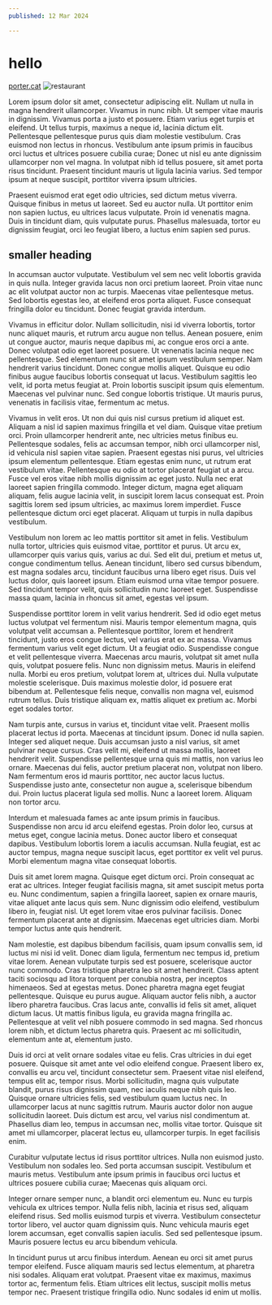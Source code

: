 ```yaml
---
published: 12 Mar 2024

---
```


# hello
[porter.cat](https://porter.cat)
<Image src={restaurant} alt="restaurant" loading="eager" priority={true} className='max-w-4xl' />

Lorem ipsum dolor sit amet, consectetur adipiscing elit. Nullam ut nulla in magna hendrerit ullamcorper. Vivamus in nunc nibh. Ut semper vitae mauris in dignissim. Vivamus porta a justo et posuere. Etiam varius eget turpis et eleifend. Ut tellus turpis, maximus a neque id, lacinia dictum elit. Pellentesque pellentesque purus quis diam molestie vestibulum. Cras euismod non lectus in rhoncus. Vestibulum ante ipsum primis in faucibus orci luctus et ultrices posuere cubilia curae; Donec ut nisl eu ante dignissim ullamcorper non vel magna. In volutpat nibh id tellus posuere, sit amet porta risus tincidunt. Praesent tincidunt mauris ut ligula lacinia varius. Sed tempor ipsum at neque suscipit, porttitor viverra ipsum ultricies.

Praesent euismod erat eget odio ultricies, sed dictum metus viverra. Quisque finibus in metus ut laoreet. Sed eu auctor nulla. Ut porttitor enim non sapien luctus, eu ultrices lacus vulputate. Proin id venenatis magna. Duis in tincidunt diam, quis vulputate purus. Phasellus malesuada, tortor eu dignissim feugiat, orci leo feugiat libero, a luctus enim sapien sed purus.
## smaller heading
In accumsan auctor vulputate. Vestibulum vel sem nec velit lobortis gravida in quis nulla. Integer gravida lacus non orci pretium laoreet. Proin vitae nunc ac elit volutpat auctor non ac turpis. Maecenas vitae pellentesque metus. Sed lobortis egestas leo, at eleifend eros porta aliquet. Fusce consequat fringilla dolor eu tincidunt. Donec feugiat gravida interdum.

Vivamus in efficitur dolor. Nullam sollicitudin, nisi id viverra lobortis, tortor nunc aliquet mauris, et rutrum arcu augue non tellus. Aenean posuere, enim ut congue auctor, mauris neque dapibus mi, ac congue eros orci a ante. Donec volutpat odio eget laoreet posuere. Ut venenatis lacinia neque nec pellentesque. Sed elementum nunc sit amet ipsum vestibulum semper. Nam hendrerit varius tincidunt. Donec congue mollis aliquet. Quisque eu odio finibus augue faucibus lobortis consequat ut lacus. Vestibulum sagittis leo velit, id porta metus feugiat at. Proin lobortis suscipit ipsum quis elementum. Maecenas vel pulvinar nunc. Sed congue lobortis tristique. Ut mauris purus, venenatis in facilisis vitae, fermentum ac metus.

Vivamus in velit eros. Ut non dui quis nisl cursus pretium id aliquet est. Aliquam a nisl id sapien maximus fringilla et vel diam. Quisque vitae pretium orci. Proin ullamcorper hendrerit ante, nec ultricies metus finibus eu. Pellentesque sodales, felis ac accumsan tempor, nibh orci ullamcorper nisl, id vehicula nisl sapien vitae sapien. Praesent egestas nisi purus, vel ultricies ipsum elementum pellentesque. Etiam egestas enim nunc, ut rutrum erat vestibulum vitae. Pellentesque eu odio at tortor placerat feugiat ut a arcu. Fusce vel eros vitae nibh mollis dignissim ac eget justo. Nulla nec erat laoreet sapien fringilla commodo. Integer dictum, magna eget aliquam aliquam, felis augue lacinia velit, in suscipit lorem lacus consequat est. Proin sagittis lorem sed ipsum ultricies, ac maximus lorem imperdiet. Fusce pellentesque dictum orci eget placerat. Aliquam ut turpis in nulla dapibus vestibulum.

Vestibulum non lorem ac leo mattis porttitor sit amet in felis. Vestibulum nulla tortor, ultricies quis euismod vitae, porttitor et purus. Ut arcu ex, ullamcorper quis varius quis, varius ac dui. Sed elit dui, pretium et metus ut, congue condimentum tellus. Aenean tincidunt, libero sed cursus bibendum, est magna sodales arcu, tincidunt faucibus urna libero eget risus. Duis vel luctus dolor, quis laoreet ipsum. Etiam euismod urna vitae tempor posuere. Sed tincidunt tempor velit, quis sollicitudin nunc laoreet eget. Suspendisse massa quam, lacinia in rhoncus sit amet, egestas vel ipsum.

Suspendisse porttitor lorem in velit varius hendrerit. Sed id odio eget metus luctus volutpat vel fermentum nisi. Mauris tempor elementum magna, quis volutpat velit accumsan a. Pellentesque porttitor, lorem et hendrerit tincidunt, justo eros congue lectus, vel varius erat ex ac massa. Vivamus fermentum varius velit eget dictum. Ut a feugiat odio. Suspendisse congue et velit pellentesque viverra. Maecenas arcu mauris, volutpat sit amet nulla quis, volutpat posuere felis. Nunc non dignissim metus. Mauris in eleifend nulla. Morbi eu eros pretium, volutpat lorem at, ultrices dui. Nulla vulputate molestie scelerisque. Duis maximus molestie dolor, id posuere erat bibendum at. Pellentesque felis neque, convallis non magna vel, euismod rutrum tellus. Duis tristique aliquam ex, mattis aliquet ex pretium ac. Morbi eget sodales tortor.

Nam turpis ante, cursus in varius et, tincidunt vitae velit. Praesent mollis placerat lectus id porta. Maecenas at tincidunt ipsum. Donec id nulla sapien. Integer sed aliquet neque. Duis accumsan justo a nisl varius, sit amet pulvinar neque cursus. Cras velit mi, eleifend ut massa mollis, laoreet hendrerit velit. Suspendisse pellentesque urna quis mi mattis, non varius leo ornare. Maecenas dui felis, auctor pretium placerat non, volutpat non libero. Nam fermentum eros id mauris porttitor, nec auctor lacus luctus. Suspendisse justo ante, consectetur non augue a, scelerisque bibendum dui. Proin luctus placerat ligula sed mollis. Nunc a laoreet lorem. Aliquam non tortor arcu.

Interdum et malesuada fames ac ante ipsum primis in faucibus. Suspendisse non arcu id arcu eleifend egestas. Proin dolor leo, cursus at metus eget, congue lacinia metus. Donec auctor libero et consequat dapibus. Vestibulum lobortis lorem a iaculis accumsan. Nulla feugiat, est ac auctor tempus, magna neque suscipit lacus, eget porttitor ex velit vel purus. Morbi elementum magna vitae consequat lobortis.

Duis sit amet lorem magna. Quisque eget dictum orci. Proin consequat ac erat ac ultrices. Integer feugiat facilisis magna, sit amet suscipit metus porta eu. Nunc condimentum, sapien a fringilla laoreet, sapien ex ornare mauris, vitae aliquet ante lacus quis sem. Nunc dignissim odio eleifend, vestibulum libero in, feugiat nisl. Ut eget lorem vitae eros pulvinar facilisis. Donec fermentum placerat ante at dignissim. Maecenas eget ultricies diam. Morbi tempor luctus ante quis hendrerit.

Nam molestie, est dapibus bibendum facilisis, quam ipsum convallis sem, id luctus mi nisi id velit. Donec diam ligula, fermentum nec tempus id, pretium vitae lorem. Aenean vulputate turpis sed est posuere, scelerisque auctor nunc commodo. Cras tristique pharetra leo sit amet hendrerit. Class aptent taciti sociosqu ad litora torquent per conubia nostra, per inceptos himenaeos. Sed at egestas metus. Donec pharetra magna eget feugiat pellentesque. Quisque eu purus augue. Aliquam auctor felis nibh, a auctor libero pharetra faucibus. Cras lacus ante, convallis id felis sit amet, aliquet dictum lacus. Ut mattis finibus ligula, eu gravida magna fringilla ac. Pellentesque at velit vel nibh posuere commodo in sed magna. Sed rhoncus lorem nibh, et dictum lectus pharetra quis. Praesent ac mi sollicitudin, elementum ante at, elementum justo.

Duis id orci at velit ornare sodales vitae eu felis. Cras ultricies in dui eget posuere. Quisque sit amet ante vel odio eleifend congue. Praesent libero ex, convallis eu arcu vel, tincidunt consectetur sem. Praesent vitae nisl eleifend, tempus elit ac, tempor risus. Morbi sollicitudin, magna quis vulputate blandit, purus risus dignissim quam, nec iaculis neque nibh quis leo. Quisque ornare ultricies felis, sed vestibulum quam luctus nec. In ullamcorper lacus at nunc sagittis rutrum. Mauris auctor dolor non augue sollicitudin laoreet. Duis dictum est arcu, vel varius nisl condimentum at. Phasellus diam leo, tempus in accumsan nec, mollis vitae tortor. Quisque sit amet mi ullamcorper, placerat lectus eu, ullamcorper turpis. In eget facilisis enim.

Curabitur vulputate lectus id risus porttitor ultrices. Nulla non euismod justo. Vestibulum non sodales leo. Sed porta accumsan suscipit. Vestibulum et mauris metus. Vestibulum ante ipsum primis in faucibus orci luctus et ultrices posuere cubilia curae; Maecenas quis aliquam orci.

Integer ornare semper nunc, a blandit orci elementum eu. Nunc eu turpis vehicula ex ultrices tempor. Nulla felis nibh, lacinia et risus sed, aliquam eleifend risus. Sed mollis euismod turpis et viverra. Vestibulum consectetur tortor libero, vel auctor quam dignissim quis. Nunc vehicula mauris eget lorem accumsan, eget convallis sapien iaculis. Sed sed pellentesque ipsum. Mauris posuere lectus eu arcu bibendum vehicula.

In tincidunt purus ut arcu finibus interdum. Aenean eu orci sit amet purus tempor eleifend. Fusce aliquam mauris sed lectus elementum, at pharetra nisi sodales. Aliquam erat volutpat. Praesent vitae ex maximus, maximus tortor ac, fermentum felis. Etiam ultrices elit lectus, suscipit mollis metus tempor nec. Praesent tristique fringilla odio. Nunc sodales id enim ut mollis. 